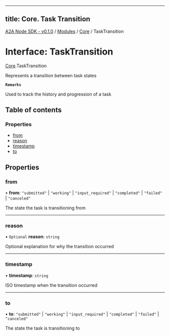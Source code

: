 
---
title: Core. Task Transition
---

[A2A Node SDK - v0.1.0](/api-reference/README) / [Modules](/api-reference/modules) / [Core](/api-reference/modules/Core) / TaskTransition

# Interface: TaskTransition

[Core](/api-reference/modules/Core).TaskTransition

Represents a transition between task states

**`Remarks`**

Used to track the history and progression of a task

## Table of contents

### Properties

- [from](Core.TaskTransition.md#from)
- [reason](Core.TaskTransition.md#reason)
- [timestamp](Core.TaskTransition.md#timestamp)
- [to](Core.TaskTransition.md#to)

## Properties

### from

• **from**: ``"submitted"`` \| ``"working"`` \| ``"input_required"`` \| ``"completed"`` \| ``"failed"`` \| ``"canceled"``

The state the task is transitioning from

___

### reason

• `Optional` **reason**: `string`

Optional explanation for why the transition occurred

___

### timestamp

• **timestamp**: `string`

ISO timestamp when the transition occurred

___

### to

• **to**: ``"submitted"`` \| ``"working"`` \| ``"input_required"`` \| ``"completed"`` \| ``"failed"`` \| ``"canceled"``

The state the task is transitioning to
